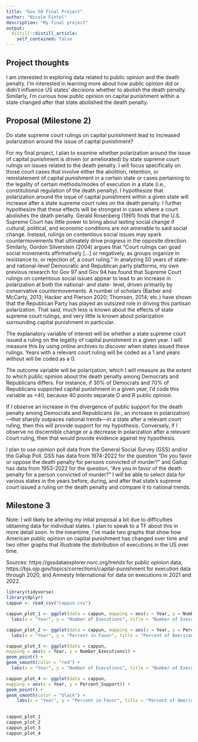 ```yaml
---
title: "Gov 50 Final Project"
author: "Nicole Fintel"
description: "My final project"
output:
  distill::distill_article:
    self_contained: false
---
```




## Project thoughts

I am interested in exploring data related to public opinion and the death penalty. I'm interested in learning more about how public opinion did or didn't influence US states' decisions whether to abolish the death penalty. Similarly, I'm curious how public opinion on capital punishment within a state changed after that state abolished the death penalty.

## Proposal (Milestone 2)

Do state supreme court rulings on capital punishment lead to increased polarization around the issue of capital punishment? 

For my final project, I plan to examine whether polarization around the issue of capital punishment is driven (or ameliorated) by state supreme court rulings on issues related to the death penalty. I will focus specifically on those court cases that involve either the abolition, retention, or reinstatement of capital punishment in a certain state or cases pertaining to the legality of certain methods/modes of execution in a state (i.e., constitutional regulation of the death penalty). I hypothesize that polarization around the issue of capital punishment within a given state will increase after a state supreme court rules on the death penalty. I further hypothesize that these effects will be strongest in cases where a court abolishes the death penalty. Gerald Rosenberg (1991) finds that the U.S. Supreme Court has little power to bring about lasting social change if cultural, political, and economic conditions are not amenable to said social change. Instead, rulings on contentious social issues may spark countermovements that ultimately drive progress in the opposite direction. Similarly, Gordon Silverstein (2004) argues that “Court rulings can goad social movements affirmatively [...] or negatively, as groups organize in resistance to, or rejection of, a court ruling.” In analyzing 50 years of state- and national-level Democratic and Republican party platforms, my own previous research for Gov 97 and Gov 94 has found that Supreme Court rulings on contentious social issues appear to lead to an increase in polarization at both the national- and state- level, driven primarily by conservative countermovements. A number of scholars (Barber and McCarty, 2013; Hacker and Pierson 2020; Thomsen, 2014; etc.) have shown that the Republican Party has played an outsized role in driving this partisan polarization. That said, much less is known about the effects of state supreme court rulings, and very little is known about polarization surrounding capital punishment in particular. 

The explanatory variable of interest will be whether a state supreme court issued a ruling on the legality of capital punishment in a given year. I will measure this by using online archives to discover when states issued these rulings. Years with a relevant court ruling will be coded as a 1 and years without will be coded as a 0.

The outcome variable will be polarization, which I will measure as the extent to which public opinion about the death penalty among Democrats and Republicans differs. For instance, if 30% of Democrats and 70% of Republicans supported capital punishment in a given year, I’d code this variable as =40, because 40 points separate D and R public opinion.

If I observe an increase in the divergence of public support for the death penalty among Democrats and Republicans (ie., an increase in polarization)—that sharply outpaces national trends—in a state after a relevant court ruling, then this will provide support for my hypothesis. Conversely, if I observe no discernible change or a decrease in polarization after a relevant court ruling, then that would provide evidence against my hypothesis.

I plan to use opinion poll data from the General Social Survey (GSS) and/or the Gallup Poll. GSS has data from 1974-2022 for the question “Do you favor or oppose the death penalty for persons convicted of murder?” and Gallup has data from 1953-2022 for the question, “Are you in favor of the death penalty for a person convicted of murder?” I will be able to select data for various states in the years before, during, and after that state’s supreme court issued a ruling on the death penalty and compare it to national trends. 


## Milestone 3

Note: I will likely be altering my intial proposal a bit due to difficulties obtaining data for individual states. I plan to speak to a TF about this in more detail soon. In the meantime, I've made two graphs that show how American public opinion on capital punishment has changed over time and two other graphs that illustrate the distribution of executions in the US over time.

Sources: https://gssdataexplorer.norc.org/trends for public opinion data,  https://bjs.ojp.gov/topics/corrections/capital-punishment for execution data through 2020, and Amnesty International for data on executions in 2021 and 2022.

```r
library(tidyverse)
library(dplyr)
cappun <- read_csv("cappun.csv")

cappun_plot_1 <- ggplot(data = cappun, mapping = aes(x = Year, y = Number_Executions)) + geom_line(color = "red") +
  labs(x = "Year", y = "Number of Executions", title = "Number of Executions in the United States per Year", caption = "Sources: US Department of Justice & Amnesty International")

cappun_plot_2 <- ggplot(data = cappun, mapping = aes(x = Year, y = Percent_Support)) + geom_line() +
  labs(x = "Year", y = "Percent in Favor", title = "Percent of Americans in Favor of Capital Punishment for Homicide by Year", caption = "Source: General Social Survey")

cappun_plot_3 <- ggplot(data = cappun,
mapping = aes(x = Year, y = Number_Executions)) +
geom_point() +
geom_smooth(color = "red") +
  labs(x = "Year", y = "Number of Executions", title = "Number of Executions in the United States per Year", caption = "Sources: US Department of Justice & Amnesty International")

cappun_plot_4 <- ggplot(data = cappun,
mapping = aes(x = Year, y = Percent_Support)) +
geom_point() +
geom_smooth(color = "black") +
    labs(x = "Year", y = "Percent in Favor", title = "Percent of Americans in Favor of Capital Punishment for Homicide by Year", caption = "Source: General Social Survey")
  

cappun_plot_1
cappun_plot_2
cappun_plot_3
cappun_plot_4
```

